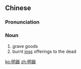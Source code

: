 ==Chinese==
{{zh-forms}}

===Pronunciation===
{{zh-pron
|m=míngqì
|cat=n
}}

===Noun===
{{zh-noun}}

# grave goods
# burnt [[joss]] offerings to the dead

[[ko:明器]]
[[zh:明器]]
